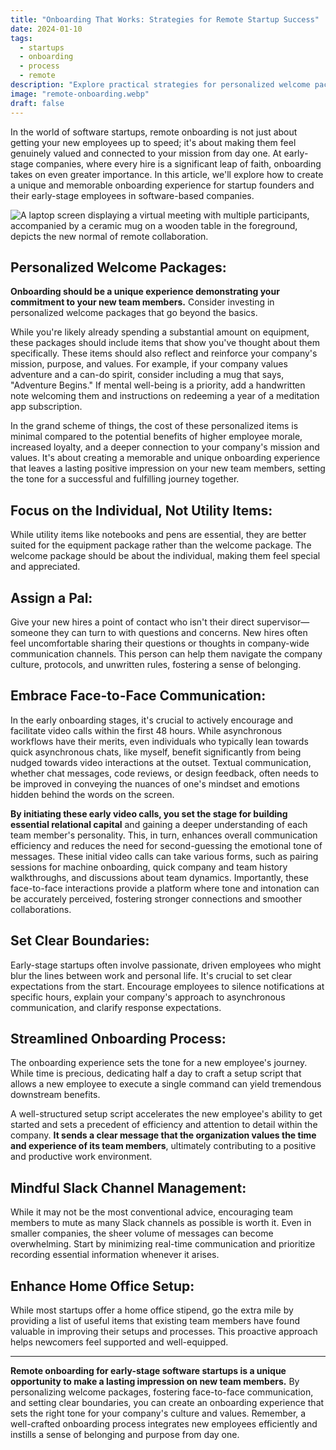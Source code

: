 ```yaml
---
title: "Onboarding That Works: Strategies for Remote Startup Success"
date: 2024-01-10
tags:
  - startups
  - onboarding
  - process
  - remote
description: "Explore practical strategies for personalized welcome packages, face-to-face communication, and efficient onboarding to create a strong sense of belonging an..."
image: "remote-onboarding.webp"
draft: false
---
```








In the world of software startups, remote onboarding is not just about getting
your new employees up to speed; it's about making them feel genuinely valued and
connected to your mission from day one. At early-stage companies, where every
hire is a significant leap of faith, onboarding takes on even greater
importance. In this article, we'll explore how to create a unique and memorable
onboarding experience for startup founders and their early-stage employees in
software-based companies.

![A laptop screen displaying a virtual meeting with multiple participants, accompanied by a ceramic mug on a wooden table in the foreground, depicts the new normal of remote collaboration.](remote-onboarding.webp)

## Personalized Welcome Packages:

**Onboarding should be a unique experience demonstrating your commitment to your
new team members.** Consider investing in personalized welcome packages that go
beyond the basics.

While you're likely already spending a substantial amount on equipment, these
packages should include items that show you've thought about them specifically.
These items should also reflect and reinforce your company's mission, purpose,
and values. For example, if your company values adventure and a can-do spirit,
consider including a mug that says, "Adventure Begins." If mental well-being is
a priority, add a handwritten note welcoming them and instructions on redeeming
a year of a meditation app subscription.

In the grand scheme of things, the cost of these personalized items is minimal
compared to the potential benefits of higher employee morale, increased loyalty,
and a deeper connection to your company's mission and values. It's about
creating a memorable and unique onboarding experience that leaves a lasting
positive impression on your new team members, setting the tone for a successful
and fulfilling journey together.

## Focus on the Individual, Not Utility Items:

While utility items like notebooks and pens are essential, they are better
suited for the equipment package rather than the welcome package. The welcome
package should be about the individual, making them feel special and
appreciated.

## Assign a Pal:

Give your new hires a point of contact who isn't their direct supervisor—someone
they can turn to with questions and concerns. New hires often feel uncomfortable
sharing their questions or thoughts in company-wide communication channels. This
person can help them navigate the company culture, protocols, and unwritten
rules, fostering a sense of belonging.

## Embrace Face-to-Face Communication:

In the early onboarding stages, it's crucial to actively encourage and
facilitate video calls within the first 48 hours. While asynchronous workflows
have their merits, even individuals who typically lean towards quick
asynchronous chats, like myself, benefit significantly from being nudged towards
video interactions at the outset. Textual communication, whether chat messages,
code reviews, or design feedback, often needs to be improved in conveying the
nuances of one's mindset and emotions hidden behind the words on the screen.

**By initiating these early video calls, you set the stage for building
essential relational capital** and gaining a deeper understanding of each team
member's personality. This, in turn, enhances overall communication efficiency
and reduces the need for second-guessing the emotional tone of messages. These
initial video calls can take various forms, such as pairing sessions for machine
onboarding, quick company and team history walkthroughs, and discussions about
team dynamics. Importantly, these face-to-face interactions provide a platform
where tone and intonation can be accurately perceived, fostering stronger
connections and smoother collaborations.

## Set Clear Boundaries:

Early-stage startups often involve passionate, driven employees who might blur
the lines between work and personal life. It's crucial to set clear expectations
from the start. Encourage employees to silence notifications at specific hours,
explain your company's approach to asynchronous communication, and clarify
response expectations.

## Streamlined Onboarding Process:

The onboarding experience sets the tone for a new employee's journey. While time
is precious, dedicating half a day to craft a setup script that allows a new
employee to execute a single command can yield tremendous downstream benefits.

A well-structured setup script accelerates the new employee's ability to get
started and sets a precedent of efficiency and attention to detail within the
company. **It sends a clear message that the organization values the time and
experience of its team members**, ultimately contributing to a positive and
productive work environment.

## Mindful Slack Channel Management:

While it may not be the most conventional advice, encouraging team members to
mute as many Slack channels as possible is worth it. Even in smaller companies,
the sheer volume of messages can become overwhelming. Start by minimizing
real-time communication and prioritize recording essential information whenever
it arises.

## Enhance Home Office Setup:

While most startups offer a home office stipend, go the extra mile by providing
a list of useful items that existing team members have found valuable in
improving their setups and processes. This proactive approach helps newcomers
feel supported and well-equipped.

---

**Remote onboarding for early-stage software startups is a unique opportunity to
make a lasting impression on new team members.** By personalizing welcome
packages, fostering face-to-face communication, and setting clear boundaries,
you can create an onboarding experience that sets the right tone for your
company's culture and values. Remember, a well-crafted onboarding process
integrates new employees efficiently and instills a sense of belonging and
purpose from day one.
